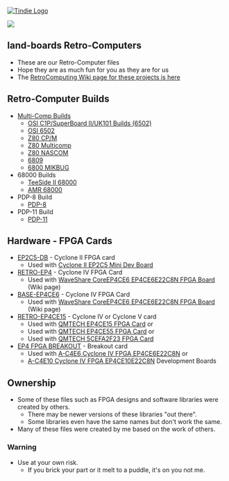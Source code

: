 <a href="https://www.tindie.com/products/land_boards/retrocomputer-fpga-card-pcb-only/" >
<img src="http://land-boards.com/tindie/tindie-larges-v2.png" alt="Tindie Logo">
</img></a> 

<img src="http://land-boards.com/blwiki/images/0/08/RETROEP4CE15_REV4_EDGEVIEW-720PX.jpg"></img>

== land-boards Retro-Computers ==

* These are our Retro-Computer files
* Hope they are as much fun for you as they are for us
* The [http://land-boards.com/blwiki/index.php?title=RetroComputers RetroComputing Wiki page for these projects is here]

== Retro-Computer Builds ==

* [https://github.com/douggilliland/MultiComp Multi-Comp Builds]
** [https://github.com/douggilliland/MultiComp/tree/master/MultiComp_On_RETRO-EP4CE15/UK101_VGA_PS2_IntRAM(40K) OSI C1P/SuperBoard II/UK101 Builds (6502)]
** [https://github.com/douggilliland/MultiComp/tree/master/MultiComp_On_Cyclone%20IV%20VGA%20Card/M6502_VGA OSI 6502]
** [https://github.com/douggilliland/MultiComp/tree/master/MultiComp_On_RETRO-EP4CE15/Z80-CPM-VGA-PS2-64KRAM Z80 CP/M]
** [https://github.com/douggilliland/MultiComp/tree/master/MultiComp_On_RETRO-EP4CE15_Cyclone_V/Multicomp-MPM Z80 Multicomp]
** [https://github.com/douggilliland/MultiComp/tree/master/MultiComp_On_EP4CE6/Z80_VGA_PS2_UART_16K Z80 NASCOM]
** [https://github.com/douggilliland/MultiComp/tree/master/MultiComp_On_RETRO-EP4CE15/MultiComp_6809_by_Neal_C-2019-04-08 6809]
** [https://github.com/douggilliland/MultiComp/tree/master/MultiComp_On_RETRO-EP4CE15/M6800_MIKBUG 6800 MIKBUG]
* 68000 Builds
** [https://github.com/douggilliland/Retro-Computers/tree/master/68000/TS2_FPGA TeeSide II 68000]
** [https://github.com/douggilliland/Retro-Computers/tree/master/68000/TG68_AMR AMR 68000]
* PDP-8 Build
** [https://github.com/douggilliland/Retro-Computers/tree/master/PDP-8 PDP-8]
* PDP-11 Build
** [https://github.com/douggilliland/Retro-Computers/tree/master/PDP-11/PDP2011/pdp2011 PDP-11]

== Hardware - FPGA Cards ==

* [[EP2C5-DB]] - Cyclone II FPGA card
** Used with [[Cyclone_II_EP2C5_Mini_Dev_Board|Cyclone II EP2C5 Mini Dev Board]]
* [[RETRO-EP4]] - Cyclone IV FPGA Card
** Used with [https://www.waveshare.com/wiki/CoreEP4CE6 WaveShare CoreEP4CE6 EP4CE6E22C8N FPGA Board] (Wiki page)
* [[BASE-EP4CE6]] - Cyclone IV FPGA Card
** Used with [https://www.waveshare.com/wiki/CoreEP4CE6 WaveShare CoreEP4CE6 EP4CE6E22C8N FPGA Board] (Wiki page)
* [[RETRO-EP4CE15]] - Cyclone IV or Cyclone V card
** Used with [[QMTECH EP4CE15 FPGA Card]] or 
** Used with [[QMTECH EP4CE55 FPGA Card]] or 
** Used with [[QM_Tech_Cyclone_V_FPGA_Board|QMTECH 5CEFA2F23 FPGA Card]]
* [[EP4 FPGA BREAKOUT]] - Breakout card
** Used with [[A-C4E6_Cyclone_IV_FPGA_EP4CE6E22C8N_Development_Board|A-C4E6 Cyclone IV FPGA EP4CE6E22C8N]] or
** [[A-C4E10_Cyclone_IV_FPGA_EP4CE10E22C8N_Development_Board|A-C4E10 Cyclone IV FPGA EP4CE10E22C8N]] Development Boards
== Ownership ==

* Some of these files such as FPGA designs and software libraries were created by others.
** There may be newer versions of these libraries "out there".
** Some libraries even have the same names but don't work the same.
* Many of these files were created by me based on the work of others.

=== Warning ===

* Use at your own risk.
** If you brick your part or it melt to a puddle, it's on you not me.
